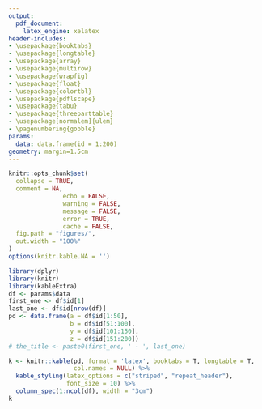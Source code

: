 ```yaml
---
output: 
  pdf_document:
    latex_engine: xelatex
header-includes:
- \usepackage{booktabs}
- \usepackage{longtable}
- \usepackage{array}
- \usepackage{multirow}
- \usepackage{wrapfig}
- \usepackage{float}
- \usepackage{colortbl}
- \usepackage{pdflscape}
- \usepackage{tabu}
- \usepackage{threeparttable}
- \usepackage[normalem]{ulem}
- \pagenumbering{gobble}
params:
  data: data.frame(id = 1:200)
geometry: margin=1.5cm
---
```




```r
knitr::opts_chunk$set(
  collapse = TRUE,
  comment = NA, 
               echo = FALSE, 
               warning = FALSE, 
               message = FALSE, 
               error = TRUE, 
               cache = FALSE,
  fig.path = "figures/",
  out.width = "100%"
)
options(knitr.kable.NA = '')
```

```r
library(dplyr)
library(knitr)
library(kableExtra)
df <- params$data
first_one <- df$id[1]
last_one <- df$id[nrow(df)]
pd <- data.frame(a = df$id[1:50],
                 b = df$id[51:100],
                 y = df$id[101:150],
                 z = df$id[151:200])
# the_title <- paste0(first_one, ' - ', last_one)
```



```r
k <- knitr::kable(pd, format = 'latex', booktabs = T, longtable = T,
                  col.names = NULL) %>%
  kable_styling(latex_options = c("striped", "repeat_header"),
                font_size = 10) %>%
  column_spec(1:ncol(df), width = "3cm")
k
```
